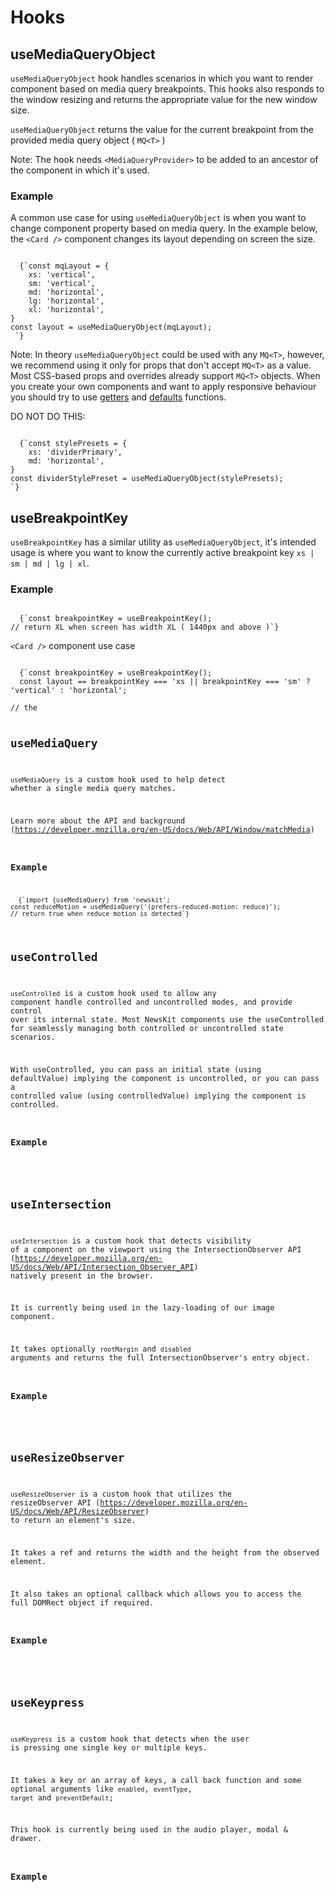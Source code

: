 

# Hooks

## useMediaQueryObject

`useMediaQueryObject` hook handles scenarios in which you want to render component based on media query breakpoints.
This hooks also responds to the window resizing and returns the appropriate value for the new window size.

`useMediaQueryObject` returns the value for the current breakpoint from the provided media query object ( `MQ<T>` )

Note: The hook needs `<MediaQueryProvider>` to be added to an ancestor of the component in which it's used.

### Example

A common use case for using `useMediaQueryObject` is when you want to change component property based on media query.
In the example below, the `<Card />` component changes its layout depending on screen the size.

<Code>
  {`const mqLayout = {
    xs: 'vertical',
    sm: 'vertical',
    md: 'horizontal',
    lg: 'horizontal',
    xl: 'horizontal',
}
const layout = useMediaQueryObject(mqLayout);
<Card layout={layout} /> `}
</Code>

Note: In theory `useMediaQueryObject` could be used with any `MQ<T>`, however, we recommend using it only for props that don't accept `MQ<T>` as a value. Most CSS-based props and overrides already support `MQ<T>` objects.
When you create your own components and want to apply responsive behaviour you should try to use <a href="/components/utils/get-from-theme">getters</a> and <a href="/components/utils/get-defaults">defaults</a> functions.

DO NOT DO THIS:

<Code>
  {`const stylePresets = {
    xs: 'dividerPrimary',
    md: 'horizontal',
}
const dividerStylePreset = useMediaQueryObject(stylePresets);
<Divider overrides={{stylePreset: dividerStylePreset}} />`}
</Code>

## useBreakpointKey

`useBreakpointKey` has a similar utility as `useMediaQueryObject`, it's intended usage is where you want to know the currently active breakpoint key `xs | sm | md | lg | xl`.

### Example

<Code>
  {`const breakpointKey = useBreakpointKey();
// return XL when screen has width XL ( 1440px and above )`}
</Code>

`<Card />` component use case

<Code>
  {`const breakpointKey = useBreakpointKey();
  const layout == breakpointKey === 'xs || breakpointKey === 'sm' ? 'vertical' : 'horizontal';
<Card layout={layout} />
// the <Card will render verticaly on XS and SM screens and Horizontaly on the rest of breakpoints`}

</Code>

## useMediaQuery

`useMediaQuery` is a custom hook used to help detect whether a single media query matches.

Learn more about the API and background (https://developer.mozilla.org/en-US/docs/Web/API/Window/matchMedia)

### Example

<Code>
  {`import {useMediaQuery} from 'newskit';
const reduceMotion = useMediaQuery('(prefers-reduced-motion: reduce)');
// return true when reduce motion is detected`}
</Code>

## useControlled

`useControlled` is a custom hook used to allow any component handle controlled and uncontrolled modes, and provide control over its internal state.
Most NewsKit components use the useControlled for seamlessly managing both controlled or uncontrolled state scenarios.

With useControlled, you can pass an initial state (using defaultValue) implying the component is uncontrolled,
or you can pass a controlled value (using controlledValue) implying the component is controlled.

### Example

<CodeFromFile path="examples/hooks/use-controlled.tsx" tabIndex={0} />

## useIntersection

`useIntersection` is a custom hook that detects visibility of a component on the viewport using the IntersectionObserver API (https://developer.mozilla.org/en-US/docs/Web/API/Intersection_Observer_API) natively present in the browser.

It is currently being used in the lazy-loading of our image component.

It takes optionally `rootMargin` and `disabled` arguments and returns the full IntersectionObserver's entry object.

### Example

<CodeFromFile path="examples/hooks/use-intersection.tsx" tabIndex={0} />

## useResizeObserver

`useResizeObserver` is a custom hook that utilizes the resizeObserver API (https://developer.mozilla.org/en-US/docs/Web/API/ResizeObserver) to return an element's size.

It takes a ref and returns the width and the height from the observed element.

It also takes an optional callback which allows you to access the full DOMRect object if required.

### Example

<CodeFromFile path="examples/hooks/use-resize-observer.tsx" tabIndex={0} />

## useKeypress

`useKeypress` is a custom hook that detects when the user is pressing one single key or multiple keys.

It takes a key or an array of keys, a call back function and some optional arguments like `enabled`, `eventType`, `target` and `preventDefault`;

This hook is currently being used in the audio player, modal & drawer.

### Example

<CodeFromFile path="examples/hooks/use-keypress.tsx" tabIndex={0} />
